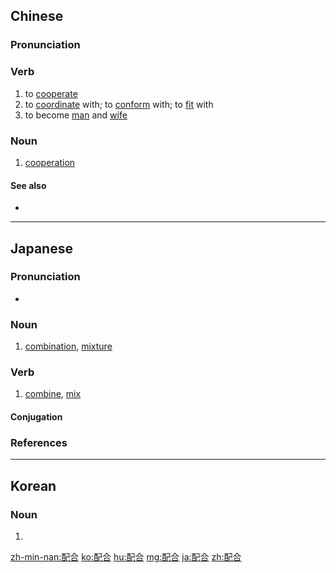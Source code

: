 ==Chinese==
{{zh-forms}}

===Pronunciation===
{{zh-pron
|m=pèihé,tl=y
|c=pui3 hap6
|h=pfs=phi-ha̍p
|mn=kh,qz,xm,zz:phòe-ha̍p/tp:phè-ha̍p
|ma=Zh-pèihé.ogg
|cat=v,n
}}

===Verb===
{{zh-verb}}

# to [[cooperate]]
# to [[coordinate]] with; to [[conform]] with; to [[fit]] with
# to become [[man]] and [[wife]]

===Noun===
{{zh-noun}}

# [[cooperation]]

====See also====
* {{zh-l|合作}}

{{zh-cat|Elementary}}
----

==Japanese==
{{ja-kanjitab|はい|ごう|yomi=o}}

===Pronunciation===
* {{ja-pron|はいごう|y=o|acc=0|acc_ref=NHK}}

===Noun===
{{ja-noun|はいごう|tr=trans}}

# [[combination]], [[mixture]]

===Verb===
{{ja-verb-suru|はいごう|tr=trans}}

#[[combine]], [[mix]]
#: {{ja-usex|飼料を配合する|しりょう を はいごう する|combine types of animal feed}}

====Conjugation====
{{ja-suru|はいごう}}

===References===
<references/>

----

==Korean==
{{ko-hanjatab}}

===Noun===
{{ko-noun|hj|hangeul=배합}}

# {{hanja form of|배합|}}

[[zh-min-nan:配合]]
[[ko:配合]]
[[hu:配合]]
[[mg:配合]]
[[ja:配合]]
[[zh:配合]]